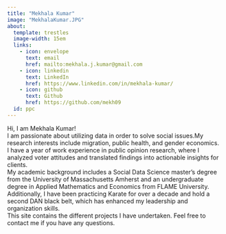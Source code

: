 ```yaml
---
title: "Mekhala Kumar"
image: "MekhalaKumar.JPG"
about: 
  template: trestles
  image-width: 15em
  links:
    - icon: envelope
      text: email
      href: mailto:mekhala.j.kumar@gmail.com
    - icon: linkedin
      text: LinkedIn
      href: https://www.linkedin.com/in/mekhala-kumar/
    - icon: github
      text: Github
      href: https://github.com/mekh09
  id: ppc
---
```


::: {#ppc}
Hi, I am Mekhala Kumar! <br> I am passionate about utilizing data in order to solve social issues.My research interests include migration, public health, and gender economics.<br> I have a year of work experience in public opinion research, where I analyzed voter attitudes and translated findings into actionable insights for clients.<br> My academic background includes a Social Data Science master's degree from the University of Massachusetts Amherst and an undergraduate degree in Applied Mathematics and Economics from FLAME University. <br> Additionally, I have been practicing Karate for over a decade and hold a second DAN black belt, which has enhanced my leadership and organization skills. <br> This site contains the different projects I have undertaken. Feel free to contact me if you have any questions.
:::
